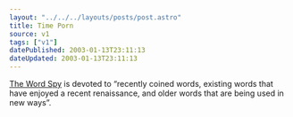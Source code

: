 ```yaml
---
layout: "../../../layouts/posts/post.astro"
title: Time Porn
source: v1
tags: ["v1"]
datePublished: 2003-01-13T23:11:13
dateUpdated: 2003-01-13T23:11:13
---
```


[The Word Spy][1] is devoted to &#8220;recently coined words, existing words that have enjoyed a recent renaissance, and older words that are being used in new ways&#8221;.

[1]: http://www.wordspy.com/
